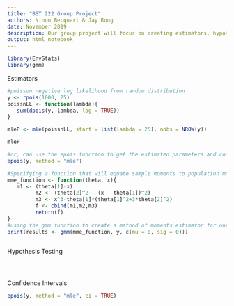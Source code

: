 ```yaml
---
title: "BST 222 Group Project"
authors: Ninon Becquart & Jay Rong
date: November 2019
description: Our group project will focus on creating estimators, hypothesis tests, and confidence intervals for a Poisson distribution.
output: html_notebook
---
```


```r
library(EnvStats)
library(gmm)
```

Estimators
```r
#poisson negative log likelihood from random distribution
y <- rpois(1000, 25)
poissnLL <- function(lambda){
  -sum(dpois(y, lambda, log = TRUE))
}

mleP <- mle(poissnLL, start = list(lambda = 25), nobs = NROW(y))

mleP

#or, can use the epois function to get the estimated parameters and confidence intervals
epois(y, method = "mle")
```

```r
#Specifying a function that will equate sample moments to population momentst
mme_function <- function(theta, x){
   m1 <- (theta[1]-x)
         m2 <- (theta[2]^2 - (x - theta[1])^2)
         m3 <- x^3-theta[1]*(theta[1]^2+3*theta[2]^2)
         f <- cbind(m1,m2,m3)
         return(f) 
}
#using the gmm function to create a method of moments estimator for our poisson distribution
print(results <- gmm(mme_function, y, c(mu = 0, sig = 0)))
```

```r

```

Hypothesis Testing
```r

```

```r

```

```r

```


Confidence Intervals
```r
epois(y, method = "mle", ci = TRUE)
```

```r

```

```r

```

